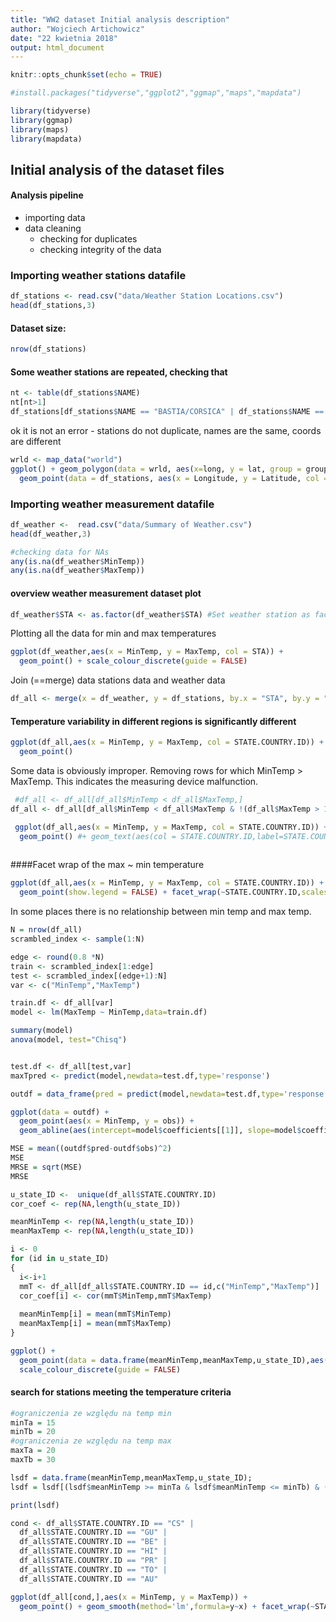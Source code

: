 ```yaml
---
title: "WW2 dataset Initial analysis description"
author: "Wojciech Artichowicz"
date: "22 kwietnia 2018"
output: html_document
---
```


```r
knitr::opts_chunk$set(echo = TRUE)

#install.packages("tidyverse","ggplot2","ggmap","maps","mapdata")

library(tidyverse)
library(ggmap)
library(maps)
library(mapdata)
```

## Initial analysis of the dataset files

#### Analysis pipeline
 - importing data
 - data cleaning
    * checking for duplicates
    * checking integrity of the data

### Importing weather stations datafile
```r
df_stations <- read.csv("data/Weather Station Locations.csv")
head(df_stations,3)
```

#### Dataset size:
```r
nrow(df_stations)
```


#### Some weather stations are repeated, checking that
```r
nt <- table(df_stations$NAME)
nt[nt>1]
df_stations[df_stations$NAME == "BASTIA/CORSICA" | df_stations$NAME == "SAN JOSE",]
```
ok it is not an error - stations do not duplicate, names are the same, coords are different


```r
wrld <- map_data("world")
ggplot() + geom_polygon(data = wrld, aes(x=long, y = lat, group = group)) +
  geom_point(data = df_stations, aes(x = Longitude, y = Latitude, col = STATE.COUNTRY.ID)) +   geom_text(data = df_stations, aes(x = Longitude, y = Latitude, col = STATE.COUNTRY.ID,label=STATE.COUNTRY.ID),hjust=0, vjust=0) + scale_fill_discrete(guide=FALSE) + scale_color_discrete(guide = FALSE)
```

### Importing weather measurement datafile
```r
df_weather <-  read.csv("data/Summary of Weather.csv")
head(df_weather,3)

#checking data for NAs
any(is.na(df_weather$MinTemp))
any(is.na(df_weather$MaxTemp))
```

#### overview weather measurement dataset plot

```r
df_weather$STA <- as.factor(df_weather$STA) #Set weather station as factor
```

Plotting all the data for min and max temperatures
```r
ggplot(df_weather,aes(x = MinTemp, y = MaxTemp, col = STA)) + 
  geom_point() + scale_colour_discrete(guide = FALSE)
```

Join (==merge) data stations data and weather data
```r
df_all <- merge(x = df_weather, y = df_stations, by.x = "STA", by.y = "WBAN")
```

#### Temperature variability in different regions is significantly different
```r
ggplot(df_all,aes(x = MinTemp, y = MaxTemp, col = STATE.COUNTRY.ID)) + 
  geom_point() 
```

Some data is obviously improper. Removing rows for which MinTemp > MaxTemp. This indicates the measuring device malfunction.
```r
 #df_all <- df_all[df_all$MinTemp < df_all$MaxTemp,]
df_all <- df_all[df_all$MinTemp < df_all$MaxTemp & !(df_all$MaxTemp > 11 & df_all$MinTemp > -20 & df_all$MinTemp < -10),]
```


```r
 ggplot(df_all,aes(x = MinTemp, y = MaxTemp, col = STATE.COUNTRY.ID)) + 
  geom_point() #+ geom_text(aes(col = STATE.COUNTRY.ID,label=STATE.COUNTRY.ID),hjust=0, vjust=0)
  
```

####Facet wrap of the max ~ min temperature 
```r
ggplot(df_all,aes(x = MinTemp, y = MaxTemp, col = STATE.COUNTRY.ID)) +
  geom_point(show.legend = FALSE) + facet_wrap(~STATE.COUNTRY.ID,scales="free")
```

In some places there is no relationship between min temp and max temp.


```r
N = nrow(df_all)
scrambled_index <- sample(1:N)

edge <- round(0.8 *N)
train <- scrambled_index[1:edge]
test <- scrambled_index[(edge+1):N]
var <- c("MinTemp","MaxTemp")

```

```r
train.df <- df_all[var]
model <- lm(MaxTemp ~ MinTemp,data=train.df)

summary(model)
anova(model, test="Chisq")


test.df <- df_all[test,var]
maxTpred <- predict(model,newdata=test.df,type='response')

outdf = data_frame(pred = predict(model,newdata=test.df,type='response'), obs = test.df$MaxTemp, MinTemp = test.df$MinTemp)

ggplot(data = outdf) + 
  geom_point(aes(x = MinTemp, y = obs)) +
  geom_abline(aes(intercept=model$coefficients[[1]], slope=model$coefficients[[2]],col = "red"))
```

```r
MSE = mean((outdf$pred-outdf$obs)^2)
MSE
MRSE = sqrt(MSE)
MRSE
```

```r
u_state_ID <-  unique(df_all$STATE.COUNTRY.ID)
cor_coef <- rep(NA,length(u_state_ID))

meanMinTemp <- rep(NA,length(u_state_ID))
meanMaxTemp <- rep(NA,length(u_state_ID))

i <- 0 
for (id in u_state_ID)
{
  i<-i+1
  mmT <- df_all[df_all$STATE.COUNTRY.ID == id,c("MinTemp","MaxTemp")]
  cor_coef[i] <- cor(mmT$MinTemp,mmT$MaxTemp)
  
  meanMinTemp[i] = mean(mmT$MinTemp)
  meanMaxTemp[i] = mean(mmT$MaxTemp)
}

ggplot() + 
  geom_point(data = data.frame(meanMinTemp,meanMaxTemp,u_state_ID),aes(x =meanMinTemp, y = meanMaxTemp,col = u_state_ID)) +
  scale_colour_discrete(guide = FALSE)
```

#### search for stations meeting the temperature criteria
```r
#ograniczenia ze względu na temp min
minTa = 15
minTb = 20
#ograniczenia ze względu na temp max
maxTa = 20
maxTb = 30

lsdf = data.frame(meanMinTemp,meanMaxTemp,u_state_ID);
lsdf = lsdf[(lsdf$meanMinTemp >= minTa & lsdf$meanMinTemp <= minTb) & (lsdf$meanMaxTemp >= maxTa & lsdf$meanMaxTemp <= maxTb),]

print(lsdf)

```


```r
cond <- df_all$STATE.COUNTRY.ID == "CS" | 
  df_all$STATE.COUNTRY.ID == "GU" | 
  df_all$STATE.COUNTRY.ID == "BE" | 
  df_all$STATE.COUNTRY.ID == "HI" | 
  df_all$STATE.COUNTRY.ID == "PR" | 
  df_all$STATE.COUNTRY.ID == "TO" | 
  df_all$STATE.COUNTRY.ID == "AU" 

ggplot(df_all[cond,],aes(x = MinTemp, y = MaxTemp)) + 
  geom_point() + geom_smooth(method='lm',formula=y~x) + facet_wrap(~STATE.COUNTRY.ID,scales="free")
```